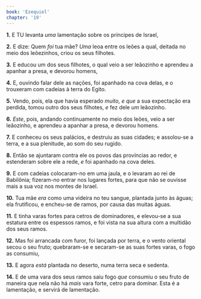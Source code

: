 ```yaml
---
book: 'Ezequiel'
chapter: '19'
---
```


**1.** E TU levanta *uma* lamentação sobre os príncipes de Israel,

**2.** E dize: Quem *foi* tua mãe? *Uma* leoa entre os leões a qual, deitada no meio dos leõezinhos, criou os seus filhotes.

**3.** E educou um dos seus filhotes, o qual veio a ser leãozinho e aprendeu a apanhar a presa, e devorou homens,

**4.** E, ouvindo falar dele as nações, foi apanhado na cova delas, e o trouxeram com cadeias à terra do Egito.

**5.** Vendo, pois, ela que havia esperado *muito, e que* a sua expectação era perdida, tomou outro dos seus filhotes, *e* fez dele *um* leãozinho.

**6.** *Este*, pois, andando continuamente no meio dos leões, veio a ser leãozinho, e aprendeu a apanhar a presa, e devorou homens.

**7.** E conheceu os seus palácios, e destruiu as suas cidades; e assolou-se a terra, e a sua plenitude, ao som do seu rugido.

**8.** Então se ajuntaram contra ele os povos das províncias ao redor, e estenderam sobre ele a rede, *e* foi apanhado na cova deles.

**9.** E com cadeias colocaram-no em uma jaula, e o levaram ao rei de Babilônia; fizeram-no entrar nos lugares fortes, para que não se ouvisse mais a sua voz nos montes de Israel.

**10.** Tua mãe *era* como uma videira no teu sangue, plantada junto às águas; ela frutificou, e encheu-se de ramos, por causa das muitas águas.

**11.** E tinha varas fortes para cetros de dominadores, e elevou-se a sua estatura entre os espessos ramos, e foi vista na sua altura com a multidão dos seus ramos.

**12.** Mas foi arrancada com furor, foi lançada por terra, e o vento oriental secou o seu fruto; quebraram-se e secaram-se as suas fortes varas, o fogo as consumiu,

**13.** E agora *está* plantada no deserto, numa terra seca e sedenta.

**14.** E de uma vara dos seus ramos saiu fogo *que* consumiu o seu fruto de maneira que nela não há *mais* vara forte, cetro para dominar. Esta é a lamentação, e servirá de lamentação.